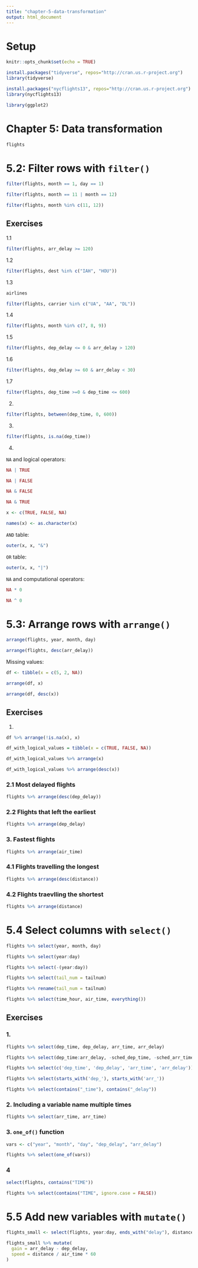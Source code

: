 ```yaml
---
title: "chapter-5-data-transformation"
output: html_document
---
```


# Setup

```r
knitr::opts_chunk$set(echo = TRUE)
```

```r
install.packages("tidyverse", repos="http://cran.us.r-project.org")
library(tidyverse)

install.packages("nycflights13", repos="http://cran.us.r-project.org")
library(nycflights13)

library(ggplot2)
```

# Chapter 5: Data transformation

```r
flights
```

# 5.2: Filter rows with `filter()`

```r
filter(flights, month == 1, day == 1)
```

```r
filter(flights, month == 11 | month == 12)
```

```r
filter(flights, month %in% c(11, 12))
```

## Exercises

1.1 

```r
filter(flights, arr_delay >= 120)
```

1.2

```r
filter(flights, dest %in% c("IAH", "HOU"))
```

1.3

```r
airlines
```


```r
filter(flights, carrier %in% c("UA", "AA", "DL"))
```

1.4

```r
filter(flights, month %in% c(7, 8, 9))
```

1.5

```r
filter(flights, dep_delay <= 0 & arr_delay > 120)
```

1.6 

```r
filter(flights, dep_delay >= 60 & arr_delay < 30)
```

1.7

```r
filter(flights, dep_time >=0 & dep_time <= 600)
```

2.

```r
filter(flights, between(dep_time, 0, 600))
```

3.

```r
filter(flights, is.na(dep_time))
```

4.

`NA` and logical operators:

```r
NA | TRUE
```

```r
NA | FALSE
```

```r
NA & FALSE
```

```r
NA & TRUE
```

```r
x <- c(TRUE, FALSE, NA)
```
```r
names(x) <- as.character(x)
```

`AND` table:
```r
outer(x, x, "&")
```

`OR` table:

```r
outer(x, x, "|")
```


`NA` and computational operators:

```r
NA * 0
```


```r
NA ^ 0
```

# 5.3: Arrange rows with `arrange()`

```r
arrange(flights, year, month, day)
```

```r
arrange(flights, desc(arr_delay))
```

Missing values:

```r
df <- tibble(x = c(5, 2, NA))
```
```r
arrange(df, x)
```

```r
arrange(df, desc(x))
```

## Exercises

1.

```r
df %>% arrange(!is.na(x), x)
```

```r
df_with_logical_values = tibble(x = c(TRUE, FALSE, NA))
```
```r
df_with_logical_values %>% arrange(x)
```

```r
df_with_logical_values %>% arrange(desc(x))
```

### 2.1 Most delayed flights

```r
flights %>% arrange(desc(dep_delay))
```

### 2.2 Flights that left the earliest

```r
flights %>% arrange(dep_delay)
```

### 3. Fastest flights

```r
flights %>% arrange(air_time)
```

### 4.1 Flights travelling the longest

```r
flights %>% arrange(desc(distance))
```


### 4.2 Flights traevlling the shortest

```r
flights %>% arrange(distance)
```



# 5.4 Select columns with `select()`

```r
flights %>% select(year, month, day)
```

```r
flights %>% select(year:day)
```

```r
flights %>% select(-(year:day))
```
```r
flights %>% select(tail_num = tailnum)
```

```r
flights %>% rename(tail_num = tailnum)
```

```r
flights %>% select(time_hour, air_time, everything())
```

## Exercises

### 1.

```r
flights %>% select(dep_time, dep_delay, arr_time, arr_delay)
```

```r
flights %>% select(dep_time:arr_delay, -sched_dep_time, -sched_arr_time)
```

```r
flights %>% select(c('dep_time', 'dep_delay', 'arr_time', 'arr_delay'))
```

```r
flights %>% select(starts_with('dep_'), starts_with('arr_'))
```

```r
flights %>% select(contains("_time"), contains("_delay"))
```

### 2. Including a variable name multiple times

```r
flights %>% select(arr_time, arr_time)
```

### 3. `one_of()` function

```r
vars <- c("year", "month", "day", "dep_delay", "arr_delay")
```

```r
flights %>% select(one_of(vars))
```

### 4

```r
select(flights, contains("TIME"))
```

```r
flights %>% select(contains("TIME", ignore.case = FALSE))
```

# 5.5 Add new variables with `mutate()`

```r
flights_small <- select(flights, year:day, ends_with("delay"), distance, air_time)
```

```r
flights_small %>% mutate(
  gain = arr_delay - dep_delay,
  speed = distance / air_time * 60
)
```
